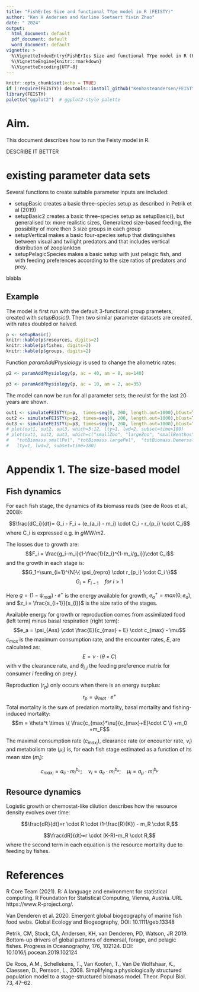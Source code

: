 ```yaml
---
title: "FishErIes Size and functional TYpe model in R (FEISTY)"
author: "Ken H Andersen and Karline Soetaert Yixin Zhao"
date: " 2024"
output:
  html_document: default
  pdf_document: default
  word_document: default
vignette: >
  %\VignetteIndexEntry{FishErIes Size and functional TYpe model in R (FEISTY)}
  %\VignetteEngine{knitr::rmarkdown}
  %\VignetteEncoding{UTF-8}
---
```


```r
knitr::opts_chunk$set(echo = TRUE)
if (!require(FEISTY)) devtools::install_github("Kenhasteandersen/FEISTY@R-Package")
library(FEISTY)
palette("ggplot2")  # ggplot2-style palette
```

# Aim. 

This document describes how to run the Feisty model in R. 

DESCRIBE IT BETTER

# existing parameter data sets

Several functions to create suitable parameter inputs are included:

* setupBasic creates a basic three-species setup as described in Petrik et al (2019) 
* setupBasic2 creates a basic three-species setup as setupBasic(), but generalised to:
more realistic sizes, Generalized size-based feeding, the possiblity of more then 3 size groups in each group
* setupVertical makes a basic four-species setup that distinguishes between visual and twilight predators and that 
includes vertical distribution of zooplankton
* setupPelagicSpecies makes a basic setup with just pelagic fish, and with feeding preferences according to the size ratios of predators and prey.

blabla

## Example 

The model is first run with the default 3-functional group prameters, created with *setupBasic()*. 
Then two similar parameter datasets are created, with rates doubled or halved.

```r
p <- setupBasic()
knitr::kable(p$resources, digits=2)
knitr::kable(p$fishes, digits=2)
knitr::kable(p$groups, digits=2)
```

Function *paramAddPhysiology* is used to change the allometric rates:

```r
p2 <- paramAddPhysiology(p, ac = 40, am = 8, ae=140)

p3 <- paramAddPhysiology(p, ac = 10, am = 2, ae=35)
```

The model can now be run for all parameter sets; the reulst for the last 20 years are shown.

```r
out1 <- simulateFEISTY(p=p,  times=seq(0, 200, length.out=1000),bCust=T)
out2 <- simulateFEISTY(p=p2, times=seq(0, 200, length.out=1000),bCust=T)
out3 <- simulateFEISTY(p=p3, times=seq(0, 200, length.out=1000),bCust=T)
# plot(out1, out2, out3, which=5:12, lty=1, lwd=2, subset=time>180)
# plot(out1, out2, out3, which=c("smallZoo", "largeZoo", "smallBenthos", 
#   "totBiomass.smallPel", "totBiomass.largePel",  "totBiomass.Demersals"), 
#   lty=1, lwd=2, subset=time>180)
```



\newpage

# Appendix 1. The size-based model

## Fish dynamics

For each fish stage, the dynamics of its biomass reads (see de Roos et al., 2008):

$$\frac{dC_i}{dt}= G_i - F_i + (e_{a_i} - m_i) \cdot C_i - r_{p_i} \cdot C_i$$
where C_i is expressed e.g. in $gWW/m2$.

The losses due to growth are:
$$F_i = \frac{g_i-m_i}{1-\frac{1}{z_i}^{1-m_i/g_i}}\cdot C_i$$
and the growth in each stage is:
$$G_1=\sum_{i=1}^{N}\{ \psi_{repro} \cdot r_{p_i} \cdot C_i \}$$ 
$$G_i=F_{i-1} \quad for~i>1$$ 

Here $g=(1-\psi_{mat})\cdot e^+$ is the energy available for growth, $e_a^+ = max(0, e_a)$,
and $z_i = \frac{s_{i+1}}{s_{i}}$ is the size ratio of the stages. 

Available energy for growth or reproduction comes from assimilated food (left term) minus basal respiration (right term):
$$e_a  = \psi_{Ass} \cdot \frac{E}{c_{max} + E} \cdot c_{max} - \mu$$
$c_{max}$ is the maximum consumption rate, and the encounter rates, $E$, are calculated as:
$$E=\nu \cdot (\theta \times C)$$
with $\nu$ the clearance rate, and $\theta_{i,j}$ the feeding preference matrix for consumer $i$ feeding on prey $j$.

Reproduction ($r_p$) only occurs when there is an energy surplus:
$$r_p = \psi_{mat}\cdot e^+$$
Total mortality is the sum of predation mortality, basal mortality and fishing-induced mortality:
$$m = \theta^t \times \{ \frac{c_{max}*\nu}{c_{max}+E}\cdot C \} +m_0 +m_F$$

The maximal consumption rate ($c_{max_i}$), clearance rate (or encounter rate, $\nu_i$) and metabolism rate ($\mu_i$) is, for each fish stage estimated as a function of its mean size ($m_i$):

$$c_{max_i} = a_c \cdot m_i^{b_c} ; \quad \nu_i = a_e \cdot m_i^{b_e};\quad \mu_i=a_{\mu} \cdot m_i^{b_{\mu}}$$

## Resource dynamics

Logistic growth or chemostat-like dilution describes how the resource density evolves over time:

$$\frac{dR}{dt}=r \cdot R \cdot (1-\frac{R}{K}) - m_R \cdot R,$$

$$\frac{dR}{dt}=r \cdot (K-R)-m_R \cdot R,$$
where the second term in each equation is the resource mortality due to feeding by fishes. 

# References

R Core Team (2021). R: A language and environment for statistical computing. R Foundation for Statistical
  Computing, Vienna, Austria. URL https://www.R-project.org/.
  
  Van Denderen et al. 2020. Emergent global biogeography of marine fish food webs. Global Ecology and Biogeography, DOI: 10.1111/geb.13348

Petrik, CM, Stock, CA, Andersen, KH, van Denderen, PD, Watson, JR 2019. Bottom-up drivers of global patterns of demersal, forage, and pelagic fishes. Progress in Oceanography, 176, 102124. DOI: 10.1016/j.pocean.2019.102124

De Roos, A.M., Schellekens, T., Van Kooten, T., Van De Wolfshaar, K., Claessen, D., Persson, L., 2008. Simplifying a physiologically structured population model to a stage-structured biomass model. Theor. Popul Biol. 73, 47–62.


